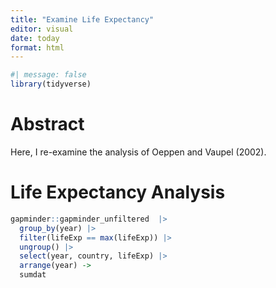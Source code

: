 ```yaml
---
title: "Examine Life Expectancy"
editor: visual
date: today
format: html
---
```


```r
#| message: false
library(tidyverse)
```

# Abstract

Here, I re-examine the analysis of Oeppen and Vaupel (2002).

# Life Expectancy Analysis

```r
gapminder::gapminder_unfiltered  |> 
  group_by(year) |>
  filter(lifeExp == max(lifeExp)) |>
  ungroup() |>
  select(year, country, lifeExp) |>
  arrange(year) ->
  sumdat
```
